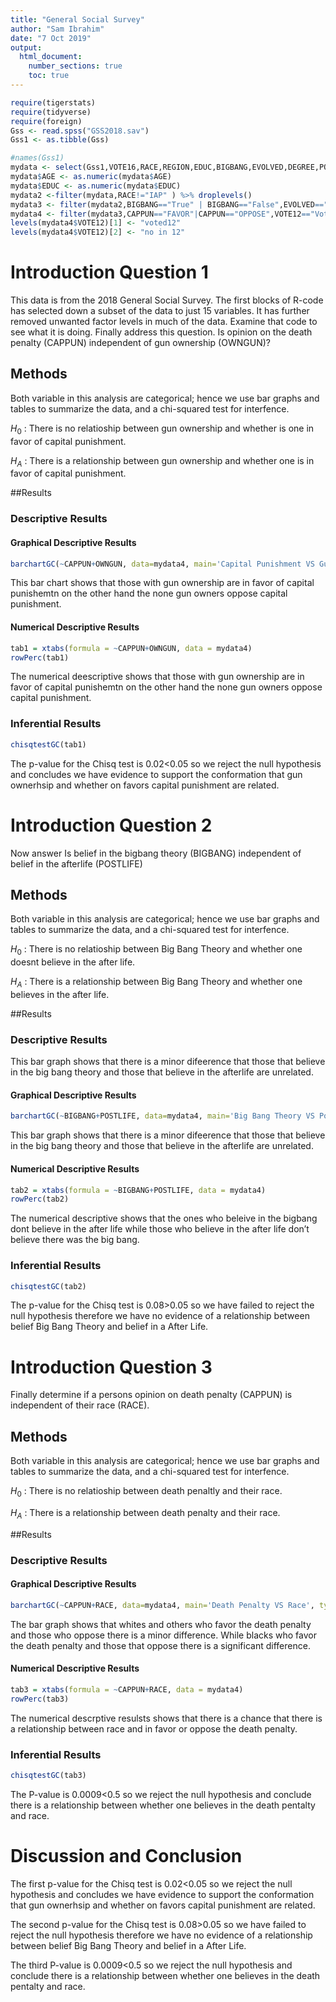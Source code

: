 ---
title: "General Social Survey"
author: "Sam Ibrahim"
date: "7 Oct 2019"
output: 
  html_document:
    number_sections: true
    toc: true
---


```{r include=FALSE,echo=FALSE}
require(tigerstats)
require(tidyverse)
require(foreign)
Gss <- read.spss("GSS2018.sav")
Gss1 <- as.tibble(Gss)
```

```{r include=FALSE,echo=FALSE}
#names(Gss1)
mydata <- select(Gss1,VOTE16,RACE,REGION,EDUC,BIGBANG,EVOLVED,DEGREE,POSTLIFE,AGE,OWNGUN,CAPPUN,COURTS,POLVIEWS,VOTE12,GOD)
mydata$AGE <- as.numeric(mydata$AGE)
mydata$EDUC <- as.numeric(mydata$EDUC)
mydata2 <-filter(mydata,RACE!="IAP" ) %>% droplevels()
mydata3 <- filter(mydata2,BIGBANG=="True" | BIGBANG=="False",EVOLVED=="True"|EVOLVED=="False",POSTLIFE=="YES"|POSTLIFE=="NO",OWNGUN=="YES"|OWNGUN=="NO",COURTS=="TOO HARSH"|COURTS=="NOT HARSH ENOUGH"|COURTS=="ABOUT RIGHT") %>% droplevels()
mydata4 <- filter(mydata3,CAPPUN=="FAVOR"|CAPPUN=="OPPOSE",VOTE12=="Voted"|VOTE12=="Did not vote",VOTE16=="Voted"|VOTE16=="Did not vote") %>% droplevels()
levels(mydata4$VOTE12)[1] <- "voted12"
levels(mydata4$VOTE12)[2] <- "no in 12"

```



# Introduction Question 1

<!--In this section you explain what you are trying to show.  Where did the data come from?  What is the research or other question you are trying to answer?!-->

This data is from the 2018 General Social Survey. The first blocks of R-code has selected down a subset of the data to just 15 variables. It has further removed unwanted factor levels in much of the data. Examine that code to see what it is doing. Finally address this question.  Is opinion on the death penalty (CAPPUN) independent of gun ownership (OWNGUN)?


## Methods

<!--Decide on your methods:  use "variable analysis" or other appropriate descriptors.  Make sure to choose at least one graphical method and at least one numerical method.!-->

Both variable in this analysis are categorical; hence we use bar graphs and tables to summarize the data, and a chi-squared test for interfence.

$H_0$ : There is no relatioship between gun ownership and whether is one in favor of capital punishment.

$H_A$ : There is a relationship between gun ownership and whether one is in favor of capital punishment.

##Results

<!--Divide this section into two sub-sections:  One for your descriptive  results and one for your inferential results.!-->



### Descriptive Results

#### Graphical Descriptive Results

<!--Graphical results here.  Make sure to show your code.  Provide appropriate labels for axes, giving units if possible, and provide a good title for the graph, too.  Use the graphical results to describe the patterns if any that exist in the data as focused toward the research question!-->

```{r}
barchartGC(~CAPPUN+OWNGUN, data=mydata4, main='Capital Punishment VS Gun Ownership', type='percent', xlab='Capital Punishment')
```

This bar chart shows that those with gun ownership are in favor of capital punishemtn on the other hand the none gun owners oppose capital punishment.

#### Numerical Descriptive Results

<!--Numerical results go here. Use the numerical results to describe the patterns if any that exist in the data as focused toward the research question!-->

```{r}
tab1 = xtabs(formula = ~CAPPUN+OWNGUN, data = mydata4)
rowPerc(tab1)
```

The numerical deescriptive shows that those with gun ownership are in favor of capital punishemtn on the other hand the none gun owners oppose capital punishment.

### Inferential Results

<!--State hypothesis clearly.  Make sure your discussion of the inferential test covers all the aspects that the test output produces, such as test statistic, p-value etc.  Make a decision about the null hypothesis, explain the assumptions on which the selected test/procedure was based, and why the chosen procedure satisfys the assumptions and is appropriate to answer the research question!-->


```{r}
chisqtestGC(tab1)
```

The p-value for the Chisq test is 0.02<0.05 so we reject the null hypothesis and concludes we have evidence to support the conformation that gun ownerhsip and whether on favors capital punishment are related.

# Introduction Question 2

<!--In this section you explain what you are trying to show.  Where did the data come from?  What is the research or other question you are trying to answer?!-->

Now answer Is belief in the bigbang theory (BIGBANG) independent of belief in the afterlife (POSTLIFE)

## Methods

<!--Decide on your methods:  use "variable analysis" or other appropriate descriptors.  Make sure to choose at least one graphical method and at least one numerical method.!-->


Both variable in this analysis are categorical; hence we use bar graphs and tables to summarize the data, and a chi-squared test for interfence.

$H_0$ : There is no relatioship between Big Bang Theory and whether one doesnt believe in the after life.

$H_A$ : There is a relationship between Big Bang Theory and whether one believes in the after life.

##Results

<!--Divide this section into two sub-sections:  One for your descriptive  results and one for your inferential results.!-->

### Descriptive Results

This bar graph shows that there is a minor difeerence that those that believe in the big bang theory and those that believe in the afterlife are unrelated.

#### Graphical Descriptive Results

<!--Graphical results here.  Make sure to show your code.  Provide appropriate labels for axes, giving units if possible, and provide a good title for the graph, too.  Use the graphical results to describe the patterns if any that exist in the data as focused toward the research question!-->

```{r}
barchartGC(~BIGBANG+POSTLIFE, data=mydata4, main='Big Bang Theory VS Postlife Theory', type='percent', xlab='Big Bang Theory')
```

This bar graph shows that there is a minor difeerence that those that believe in the big bang theory and those that believe in the afterlife are unrelated. 

#### Numerical Descriptive Results

<!--Numerical results go here. Use the numerical results to describe the patterns if any that exist in the data as focused toward the research question!-->

```{r}
tab2 = xtabs(formula = ~BIGBANG+POSTLIFE, data = mydata4)
rowPerc(tab2)
```

The numerical descriptive shows that the ones who beleive in the bigbang dont believe in the after life while those who believe in the after life don't believe there was the big bang.

### Inferential Results

<!--State hypothesis clearly.  Make sure your discussion of the inferential test covers all the aspects that the test output produces, such as test statistic, p-value etc.  Make a decision about the null hypothesis, explain the assumptions on which the selected test/procedure was based, and why the chosen procedure satisfys the assumptions and is appropriate to answer the research question!-->

```{r}
chisqtestGC(tab2)
```
The p-value for the Chisq test is 0.08>0.05 so we have failed to reject the null hypothesis therefore we have no evidence of a relationship between belief Big Bang Theory and belief in a After Life. 

# Introduction Question 3

<!--In this section you explain what you are trying to show.  Where did the data come from?  What is the research or other question you are trying to answer?!-->

Finally determine if a persons opinion on death penalty (CAPPUN) is independent of their race (RACE).

## Methods

<!--Decide on your methods:  use "variable analysis" or other appropriate descriptors.  Make sure to choose at least one graphical method and at least one numerical method.!-->

Both variable in this analysis are categorical; hence we use bar graphs and tables to summarize the data, and a chi-squared test for interfence.

$H_0$ : There is no relatioship between death penaltly and their race.

$H_A$ : There is a relationship between death penalty and their race.

##Results

<!--Divide this section into two sub-sections:  One for your descriptive  results and one for your inferential results.!-->

### Descriptive Results

#### Graphical Descriptive Results

<!--Graphical results here.  Make sure to show your code.  Provide appropriate labels for axes, giving units if possible, and provide a good title for the graph, too.  Use the graphical results to describe the patterns if any that exist in the data as focused toward the research question!-->

```{r}
barchartGC(~CAPPUN+RACE, data=mydata4, main='Death Penalty VS Race', type='percent', xlab='Death Penatly')
```

The bar graph shows that whites and others who favor the death penalty and those who oppose there is a minor difference. While blacks who favor the death penalty and those that oppose there is a significant difference.

#### Numerical Descriptive Results

<!--Numerical results go here. Use the numerical results to describe the patterns if any that exist in the data as focused toward the research question!-->

```{r}
tab3 = xtabs(formula = ~CAPPUN+RACE, data = mydata4)
rowPerc(tab3)
```

The numerical descrptive resulsts shows that there is a chance that there is a relationship between race and in favor or oppose the death penalty.

### Inferential Results

<!--State hypothesis clearly.  Make sure your discussion of the inferential test covers all the aspects that the test output produces, such as test statistic, p-value etc.  Make a decision about the null hypothesis, explain the assumptions on which the selected test/procedure was based, and why the chosen procedure satisfys the assumptions and is appropriate to answer the research question!-->

```{r}
chisqtestGC(tab3)
```

The P-value is 0.0009<0.5 so we reject the null hypothesis and conclude there is a relationship between whether one believes in the death pentalty and race.

# Discussion and Conclusion

<!--Discussion and conclusion here.  If you found a relationship be sure to consider whether the relationship occurs because one of the variavbles causes the other, or whether they perhasps are related for some other reason.  Watch the chapter 6 videos from the GeorgeTown videos collection.!-->

The first p-value for the Chisq test is 0.02<0.05 so we reject the null hypothesis and concludes we have evidence to support the conformation that gun ownerhsip and whether on favors capital punishment are related.

The second p-value for the Chisq test is 0.08>0.05 so we have failed to reject the null hypothesis therefore we have no evidence of a relationship between belief Big Bang Theory and belief in a After Life.

The third P-value is 0.0009<0.5 so we reject the null hypothesis and conclude there is a relationship between whether one believes in the death pentalty and race.


